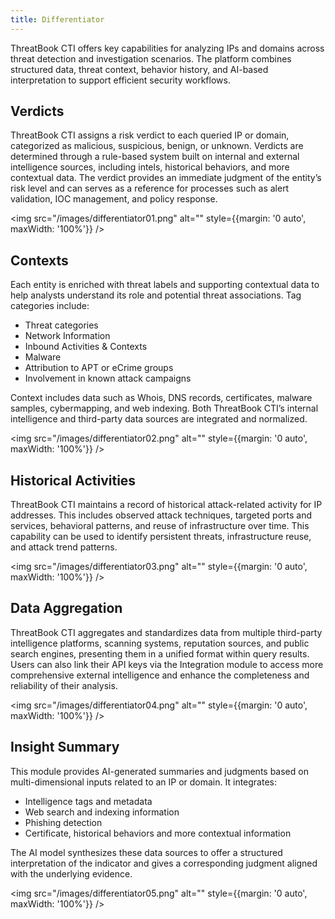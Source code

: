 ```yaml
---
title: Differentiator
---
```


ThreatBook CTI offers key capabilities for analyzing IPs and domains across threat detection and investigation scenarios. The platform combines structured data, threat context, behavior history, and AI-based interpretation to support efficient security workflows.

## Verdicts
ThreatBook CTI assigns a risk verdict to each queried IP or domain, categorized as malicious, suspicious, benign, or unknown. Verdicts are determined through a rule-based system built on internal and external intelligence sources, including intels, historical behaviors, and more contextual data.
The verdict provides an immediate judgment of the entity’s risk level and can serves as a reference for processes such as alert validation, IOC management, and policy response.

<img src="/images/differentiator01.png" alt="" style={{margin: '0 auto', maxWidth: '100%'}} />

## Contexts
Each entity is enriched with threat labels and supporting contextual data to help analysts understand its role and potential threat associations.
Tag categories include:
- Threat categories
- Network Information
- Inbound Activities & Contexts
- Malware 
- Attribution to APT or eCrime groups
- Involvement in known attack campaigns

Context includes data such as Whois, DNS records, certificates, malware samples, cybermapping, and web indexing. Both ThreatBook CTI’s internal intelligence and third-party data sources are integrated and normalized.

<img src="/images/differentiator02.png" alt="" style={{margin: '0 auto', maxWidth: '100%'}} />

## Historical Activities
ThreatBook CTI maintains a record of historical attack-related activity for IP addresses. This includes observed attack techniques, targeted ports and services, behavioral patterns, and reuse of infrastructure over time.
This capability can be used to identify persistent threats, infrastructure reuse, and attack trend patterns.

<img src="/images/differentiator03.png" alt="" style={{margin: '0 auto', maxWidth: '100%'}} />

## Data Aggregation
ThreatBook CTI aggregates and standardizes data from multiple third-party intelligence platforms, scanning systems, reputation sources, and public search engines, presenting them in a unified format within query results.
Users can also link their API keys via the Integration module to access more comprehensive external intelligence and enhance the completeness and reliability of their analysis.

<img src="/images/differentiator04.png" alt="" style={{margin: '0 auto', maxWidth: '100%'}} />

## Insight Summary
This module provides AI-generated summaries and judgments based on multi-dimensional inputs related to an IP or domain. It integrates:
- Intelligence tags and metadata
- Web search and indexing information
- Phishing detection
- Certificate, historical behaviors and more contextual information

The AI model synthesizes these data sources to offer a structured interpretation of the indicator and gives a corresponding judgment aligned with the underlying evidence.

<img src="/images/differentiator05.png" alt="" style={{margin: '0 auto', maxWidth: '100%'}} />
